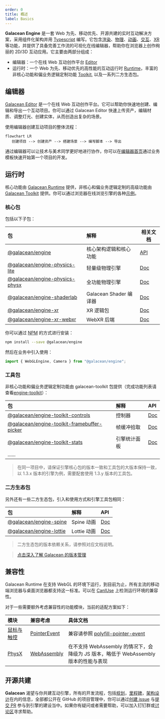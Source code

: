 ```yaml
---
order: 0
title: 概述
label: Basics
---
```


**Galacean Engine** 是一套 Web 为先、移动优先、开源共建的实时互动解决方案，采用组件化架构并用 [Typescript](https://www.typescriptlang.org/) 编写。它包含[渲染](/docs/graphics/renderer/renderer)、[物理](/docs/physics/overall)、[动画](/docs/animation/overview)、[交互](/docs/input/input)、[XR](/docs/xr/overall)等功能，并提供了具备完善工作流的可视化在线编辑器，帮助你在浏览器上创作绚丽的 2D/3D 互动应用。它主要由两部分组成：

- 编辑器：一个在线 Web 互动创作平台 [Editor](https://galacean.antgroup.com/editor)
- 运行时：一个 Web 为先、移动优先的高性能的互动运行时 [Runtime](https://github.com/galacean/runtime)，丰富的非核心功能和偏业务逻辑定制功能 [Toolkit](https://github.com/galacean/runtime-toolkit), 以及一系列二方生态包。

## 编辑器

[Galacean Editor](https://galacean.antgroup.com/editor/projects) 是一个在线 Web 互动创作平台。它可以帮助你快速地创建、编辑和导出一个互动项目。你可以通过 Galacean Editor 快速上传资产，编辑材质、调整灯光、创建实体，从而创造出复杂的场景。

使用编辑器创建互动项目的整体流程：

```mermaid
flowchart LR
   创建项目 --> 创建资产 --> 搭建场景 --> 编写脚本 --> 导出
```

通过编辑器可以让技术与美术同学更好地进行协作，你可以在[编辑器首页](https://galacean.antgroup.com/editor)通过业务模板快速开始第一个项目的开发。

## 运行时

核心功能由 [Galacean Runtime](https://www.npmjs.com/package/@galacean/engine) 提供，非核心和偏业务逻辑定制的高级功能由 [Galacean Toolkit](https://github.com/galacean/runtime-toolkit) 提供。你可以通过浏览器在线浏览引擎的各种[示例](/examples/background)。

### 核心包

包括以下子包：

| 包 | 解释 | 相关文档 |
| :-- | :-- | --- |
| [@galacean/engine](https://www.npmjs.com/package/@galacean/engine) | 核心架构逻辑和核心功能 | [API](/apis/galacean) |
| [@galacean/engine-physics-lite](https://www.npmjs.com/package/@galacean/engine-physics-lite) | 轻量级物理引擎 | [Doc](/docs/physics/overall) |
| [@galacean/engine-physics-physx](https://www.npmjs.com/package/@galacean/engine-physics-physx) | 全功能物理引擎 | [Doc](/docs/physics/overall) |
| [@galacean/engine-shaderlab](https://www.npmjs.com/package/@galacean/engine-shaderlab) | Galacean Shader 编译器 | [Doc](/docs/graphics/shader/shaderLab/intro/) |
| [@galacean/engine-xr](https://www.npmjs.com/package/@galacean/engine-xr) | XR 逻辑包 | [Doc](/docs/xr/overall) |
| [@galacean/engine-xr-webxr](https://www.npmjs.com/package/@galacean/engine-xr-webxr) | WebXR 后端 | [Doc](/docs/xr/overall) |

你可以通过 [NPM](https://docs.npmjs.com/) 的方式进行安装：

```bash
npm install --save @galacean/engine
```

然后在业务中引入使用：

```typescript
import { WebGLEngine, Camera } from "@galacean/engine";
```

### 工具包

非核心功能和偏业务逻辑定制功能由 galacean-toolkit 包提供（完成功能列表请查看[engine-toolkit](https://github.com/galacean/engine-toolkit/tree/main)）：

| 包 | 解释 | API |
| :-- | :-- | :-- |
| [@galacean/engine-toolkit-controls](https://www.npmjs.com/package/@galacean/engine-toolkit-controls) | 控制器 | [Doc](/docs/graphics/camera/control/) |
| [@galacean/engine-toolkit-framebuffer-picker](https://www.npmjs.com/package/@galacean/engine-toolkit-framebuffer-picker) | 帧缓冲拾取 | [Doc](/docs/input/framebuffer-picker/) |
| [@galacean/engine-toolkit-stats](https://www.npmjs.com/package/@galacean/engine-toolkit-stats) | 引擎统计面板 | [Doc](/docs/performance/stats/) |
| ...... |  |  |

> 在同一项目中，请保证引擎核心包的版本一致和工具包的大版本保持一致，以 1.3.x 版本的引擎为例，需要配套使用 1.3.y 版本的工具包。

### 二方生态包

另外还有一些二方生态包，引入和使用方式和引擎工具包相同：

| 包 | 解释 | API |
| :-- | :-- | :-- |
| [@galacean/engine-spine](https://www.npmjs.com/package/@galacean/engine-spine) | Spine 动画 | [Doc](/docs/graphics/2D/spine/overview/) |
| [@galacean/engine-lottie](https://www.npmjs.com/package/@galacean/engine-lottie) | Lottie 动画 | [Doc](/docs/graphics/2D/lottie/) |

> 二方生态包的版本依赖关系，请参照对应文档说明。

> [点击深入了解 Galacean 的版本管理](/docs/basics/version/)

## 兼容性

Galacean Runtime 在支持 WebGL 的环境下运行，到目前为止，所有主流的移动端浏览器与桌面浏览器都支持这一标准。可以在 [CanIUse](https://caniuse.com/?search=webgl) 上检测运行环境的兼容性。

对于一些需要额外考虑兼容性的功能模块，当前的适配方案如下：

| 模块 | 兼容考虑 | 具体文档 |
| :-- | :-- | :-- |
| [鼠标与触控](/docs/input/input/) | [PointerEvent](https://caniuse.com/?search=PointerEvent) | 兼容请参照 [polyfill-pointer-event](https://github.com/galacean/polyfill-pointer-event) |
| [PhysX](/docs/physics/overall) | [WebAssembly](https://caniuse.com/?search=wasm) | 在不支持 WebAssembly 的情况下，会降级为 JS 版本，略低于 WebAssembly 版本的性能与表现 |

## 开源共建

**Galacean** 渴望与你共建互动引擎，所有的开发流程，包括[规划](https://github.com/galacean/engine/projects?query=is%3Aopen)，[里程碑](https://github.com/galacean/engine/milestones)，[架构设计](https://github.com/galacean/engine/wiki/Physical-system-design)在内的信息，全部都公开在 GitHub 的项目管理中，你可以通过[创建 issue](https://docs.github.com/zh/issues/tracking-your-work-with-issues/creating-an-issue) 与[提交 PR](https://docs.github.com/zh/pull-requests/collaborating-with-pull-requests/proposing-changes-to-your-work-with-pull-requests/creating-a-pull-request-from-a-fork) 参与到引擎的建设当中。如果你有疑问或者需要帮助，可以加入钉钉群或[讨论区](https://github.com/orgs/galacean/discussions)寻求帮助。
